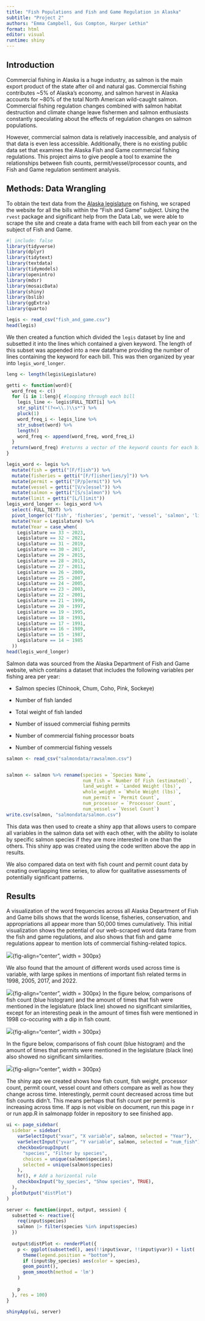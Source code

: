 ```yaml
---
title: "Fish Populations and Fish and Game Regulation in Alaska"
subtitle: "Project 2"
authors: "Emma Campbell, Gus Compton, Harper Lethin"
format: html
editor: visual
runtime: shiny
---
```


## Introduction

Commercial fishing in Alaska is a huge industry, as salmon is the main export product of the state after oil and natural gas. Commercial fishing contributes \~5% of Alaska's economy, and salmon harvest in Alaska accounts for \~80% of the total North American wild-caught salmon. Commercial fishing regulation changes combined with salmon habitat destruction and climate change leave fishermen and salmon enthusiasts constantly speculating about the effects of regulation changes on salmon populations.

However, commercial salmon data is relatively inaccessible, and analysis of that data is even less accessible. Additionally, there is no existing public data set that examines the Alaska Fish and Game commercial fishing regulations. This project aims to give people a tool to examine the relationships between fish counts, permit/vessel/processor counts, and Fish and Game regulation sentiment analysis.

## Methods: Data Wrangling

To obtain the text data from the [Alaska legislature](https://www.akleg.gov/basis/Home/BillsandLaws/32) on fishing, we scraped the website for all the bills within the "Fish and Game" subject. Using the `rvest` package and significant help from the Data Lab, we were able to scrape the site and create a data frame with each bill from each year on the subject of Fish and Game.

```r
#| include: false
library(tidyverse)
library(dplyr)
library(tidytext)
library(textdata)
library(tidymodels)
library(openintro)
library(mdsr)
library(mosaicData)
library(shiny)
library(bslib)
library(ggExtra)
library(quarto)
```

```r
legis <- read_csv("fish_and_game.csv")
head(legis)
```

We then created a function which divided the `legis` dataset by line and subsetted it into the lines which contained a given keyword. The length of this subset was appended into a new dataframe providing the number of lines containing the keyword for each bill. This was then organized by year into `legis_word_longer`.

```r
leng <- length(legis$Legislature)

getti <- function(word){
  word_freq <- c()
  for (i in 1:leng){ #looping through each bill
    legis_line <- legis$FULL_TEXT[i] %>%
    str_split("(?<=\\.)\\s*") %>% 
    pluck(1) 
    word_freq_i <- legis_line %>%
    str_subset(word) %>%
    length()
    word_freq <- append(word_freq, word_freq_i)
  }
  return(word_freq) #returns a vector of the keyword counts for each bill
}

legis_word <- legis %>% 
  mutate(fish = getti("[F/f]ish")) %>%
  mutate(fisheries = getti("[F/f]isher[ies/y]")) %>%
  mutate(permit = getti("[P/p]ermit")) %>%
  mutate(vessel = getti("[V/v]essel")) %>%
  mutate(salmon = getti("[S/s]almon")) %>%
  mutate(limit = getti("[L/l]imit")) 
legis_word_longer <- legis_word %>% 
  select(-FULL_TEXT) %>%
  pivot_longer(c('fish', 'fisheries', 'permit', 'vessel', 'salmon', 'limit'), names_to = "word", values_to = "times_mentioned") %>%
  mutate(Year = Legislature) %>%
  mutate(Year = case_when(
    Legislature == 33 ~ 2023,
    Legislature == 32 ~ 2021,
    Legislature == 31 ~ 2019,
    Legislature == 30 ~ 2017,
    Legislature == 29 ~ 2015,
    Legislature == 28 ~ 2013,
    Legislature == 27 ~ 2011,
    Legislature == 26 ~ 2009,
    Legislature == 25 ~ 2007,
    Legislature == 24 ~ 2005,
    Legislature == 23 ~ 2003,
    Legislature == 22 ~ 2001,
    Legislature == 21 ~ 1999,
    Legislature == 20 ~ 1997,
    Legislature == 19 ~ 1995,
    Legislature == 18 ~ 1993,
    Legislature == 17 ~ 1991,
    Legislature == 16 ~ 1989,
    Legislature == 15 ~ 1987,
    Legislature == 14 ~ 1985
  ))
head(legis_word_longer)
```

Salmon data was sourced from the Alaska Department of Fish and Game website, which contains a dataset that includes the following variables per fishing area per year:

-   Salmon species (Chinook, Chum, Coho, Pink, Sockeye)

-   Number of fish landed

-   Total weight of fish landed

-   Number of issued commercial fishing permits

-   Number of commercial fishing processor boats

-   Number of commercial fishing vessels

```r
salmon <- read_csv("salmondata/rawsalmon.csv")


salmon <- salmon %>% rename(species = `Species Name`,
                            num_fish = `Number Of Fish (estimated)`,
                            land_weight = `Landed Weight (lbs)`,
                            whole_weight = `Whole Weight (lbs)`,
                            num_permit = `Permit Count`,
                            num_processor = `Processor Count`,
                            num_vessel = `Vessel Count`)
write.csv(salmon, "salmondata/salmon.csv")
```

This data was then used to create a shiny app that allows users to compare all variables in the salmon data set with each other, with the ability to isolate by specific salmon species if they are more interested in one than the others. This shiny app was created using the code written above the app in results.

We also compared data on text with fish count and permit count data by creating overlapping time series, to allow for qualitative assessments of potentially significant patterns.

## Results

A visualization of the word frequencies across all Alaska Department of Fish and Game bills shows that the words license, fisheries, conservation, and appropriations all appear more than 50,000 times cumulatively. This initial visualization shows the potential of our web-scraped word data frame from the fish and game regulations, and also shows that fish and game regulations appear to mention lots of commercial fishing-related topics.

![](billwordfreq.png){fig-align="center", width = 300px}

We also found that the amount of different words used across time is variable, with large spikes in mentions of important fish related terms in 1998, 2005, 2017, and 2022.

![](yearlyplot.png){fig-align="center", width = 300px} In the figure below, comparisons of fish count (blue histogram) and the amount of times that fish were mentioned in the legislature (black line) showed no significant similarities, except for an interesting peak in the amount of times fish were mentioned in 1998 co-occuring with a dip in fish count.

![](wordsandfish.png){fig-align="center", width = 300px}

In the figure below, comparisons of fish count (blue histogram) and the amount of times that permits were mentioned in the legislature (black line) also showed no significant similarities.

![](wordsandpermit.png){fig-align="center", width = 300px}

The shiny app we created shows how fish count, fish weight, processor count, permit count, vessel count and others compare as well as how they change across time. Interestingly, permit count decreased across time but fish counts didn't. This means perhaps that fish count per permit is increasing across time. If app is not visible on document, run this page in r or run app.R in salmonapp folder in repository to see finished app.

```r
ui <- page_sidebar(
  sidebar = sidebar(
    varSelectInput("xvar", "X variable", salmon, selected = "Year"),
    varSelectInput("yvar", "Y variable", salmon, selected = "num_fish"),
    checkboxGroupInput(
      "species", "Filter by species",
      choices = unique(salmon$species), 
      selected = unique(salmon$species)
    ),
    hr(), # Add a horizontal rule
    checkboxInput("by_species", "Show species", TRUE),
  ),
  plotOutput("distPlot")
)

server <- function(input, output, session) {
  subsetted <- reactive({
    req(input$species)
    salmon |> filter(species %in% input$species)
  })
  
  output$distPlot <- renderPlot({
    p <- ggplot(subsetted(), aes(!!input$xvar, !!input$yvar)) + list(
      theme(legend.position = "bottom"),
      if (input$by_species) aes(color = species),
      geom_point(),
      geom_smooth(method = 'lm')
    )
    
    p
  }, res = 100)
}

shinyApp(ui, server)
```
